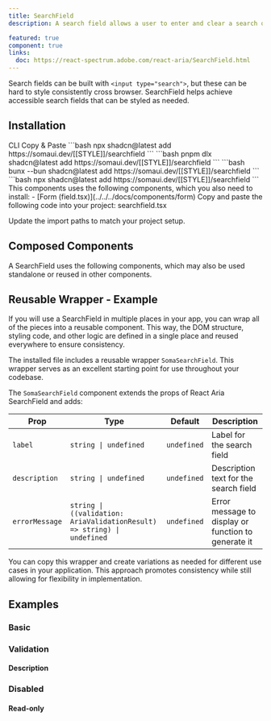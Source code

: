 ```yaml
---
title: SearchField
description: A search field allows a user to enter and clear a search query.

featured: true
component: true
links:
  doc: https://react-spectrum.adobe.com/react-aria/SearchField.html
---
```


Search fields can be built with `<input type="search">`, but these can be hard to style consistently cross browser. SearchField helps achieve accessible search fields that can be styled as needed.

<ComponentPreview name="searchfield-demo" />

## Installation

<Tabs defaultValue="cli">

<TabsList>
  <TabsTrigger value="cli">CLI</TabsTrigger>
  <TabsTrigger value="manual">Copy & Paste</TabsTrigger>
</TabsList>

<TabsContent value="cli">

<PackageManagerTabs>
  <PackageManagerContent value="npm">
    ```bash
    npx shadcn@latest add https://somaui.dev/[[STYLE]]/searchfield
    ```
  </PackageManagerContent>
  <PackageManagerContent value="pnpm">
    ```bash
    pnpm dlx shadcn@latest add https://somaui.dev/[[STYLE]]/searchfield
    ```

  </PackageManagerContent>
  <PackageManagerContent value="bun">
    ```bash
    bunx --bun shadcn@latest add https://somaui.dev/[[STYLE]]/searchfield
    ```
  </PackageManagerContent>
  <PackageManagerContent value="yarn">
    ```bash 
    npx shadcn@latest add https://somaui.dev/[[STYLE]]/searchfield
    ```
  </PackageManagerContent>
</PackageManagerTabs>

</TabsContent>

<TabsContent value="manual">

<Steps>

<Step>
  This components uses the following components, which you also need to install:
  - [Form (field.tsx)](../../../docs/components/form)
</Step>

<Step>
  Copy and paste the following code into your project: searchfield.tsx
</Step>

<ComponentSource name="searchfield" />

<Step>Update the import paths to match your project setup.</Step>

</Steps>

</TabsContent>

</Tabs>

## Composed Components

A SearchField uses the following components, which may also be used standalone or reused in other components.

<ComponentCards>
  <ComponentCard component="label" />
  <ComponentCard component="input" />
  <ComponentCard component="button" />
</ComponentCards>

## Reusable Wrapper - Example

If you will use a SearchField in multiple places in your app, you can wrap all of the pieces into a reusable component. This way, the DOM structure, styling code, and other logic are defined in a single place and reused everywhere to ensure consistency.

The installed file includes a reusable wrapper `SomaSearchField`. This wrapper serves as an excellent starting point for use throughout your codebase.

<ComponentPreview name="searchfield-reusable" />

The `SomaSearchField` component extends the props of React Aria SearchField and adds:

| Prop           | Type                                                                    | Default     | Description                                         |
| -------------- | ----------------------------------------------------------------------- | ----------- | --------------------------------------------------- |
| `label`        | `string \| undefined`                                                   | `undefined` | Label for the search field                          |
| `description`  | `string \| undefined`                                                   | `undefined` | Description text for the search field               |
| `errorMessage` | `string \| ((validation: AriaValidationResult) => string) \| undefined` | `undefined` | Error message to display or function to generate it |

You can copy this wrapper and create variations as needed for different use cases in your application. This approach promotes consistency while still allowing for flexibility in implementation.

## Examples

### Basic

<ComponentPreview name="searchfield-demo" />

### Validation

<ComponentPreview name="searchfield-validation" />

#### Description

<ComponentPreview name="searchfield-description" />

### Disabled

<ComponentPreview name="searchfield-disabled" />

#### Read-only

<ComponentPreview name="searchfield-readonly" />

